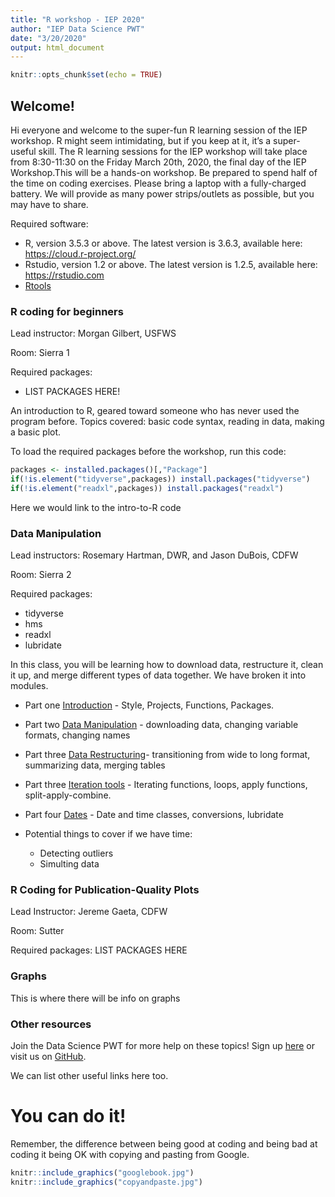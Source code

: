 ```yaml
---
title: "R workshop - IEP 2020"
author: "IEP Data Science PWT"
date: "3/20/2020"
output: html_document
---
```


```r
knitr::opts_chunk$set(echo = TRUE)
```

## Welcome!

Hi everyone and welcome to the super-fun R learning session of the IEP workshop. R might seem intimidating, but if you keep at it, it's a super-useful skill. The R learning sessions for the IEP workshop will take place from 8:30-11:30 on the Friday March 20th, 2020, the final day of the IEP Workshop.This will be a hands-on workshop. Be prepared to spend half of the time on coding exercises. Please bring a laptop with a fully-charged battery. We will provide as many power strips/outlets as possible, but you may have to share.

Required software: 

* R, version 3.5.3 or above. The latest version is 3.6.3, available here: [https://cloud.r-project.org/](https://cloud.r-project.org/) 
* Rstudio, version 1.2 or above. The latest version is 1.2.5, available here: [https://rstudio.com](https://rstudio.com/products/rstudio/download/#download)  
* [Rtools](https://cran.r-project.org/bin/windows/Rtools/) 


### R coding for beginners

Lead instructor: Morgan Gilbert, USFWS

Room: Sierra 1 

Required packages: 

* LIST PACKAGES HERE!

An introduction to R, geared toward someone who has never used the program before. Topics covered: basic code syntax, reading in data, making a basic plot. 


  To load the required packages before the workshop, run this code:
  
```r
packages <- installed.packages()[,"Package"]
if(!is.element("tidyverse",packages)) install.packages("tidyverse")
if(!is.element("readxl",packages)) install.packages("readxl")

```

Here we would link to the intro-to-R code


### Data Manipulation

Lead instructors: Rosemary Hartman, DWR, and Jason DuBois, CDFW

Room: Sierra 2

Required packages: 

* tidyverse
* hms
* readxl
* lubridate

In this class, you will be learning how to download data, restructure it, clean it up, and merge different types of data together. We have broken it into modules.


* Part one [Introduction](IntrotoDataManip.html) - Style, Projects, Functions, Packages.

* Part two [Data Manipulation](data-mainpulation.html) - downloading data, changing variable formats, changing names

* Part three [Data Restructuring](dataset-restructuring.html)- transitioning from wide to long format, summarizing data, merging tables

* Part three [Iteration tools](applyfunctions.html) - Iterating functions, loops, apply functions, split-apply-combine.

* Part four [Dates](Date-manipulation.html) - Date and time classes, conversions, lubridate

* Potential things to cover if we have time:
  + Detecting outliers
  + Simulting data


### R Coding for Publication-Quality Plots

Lead Instructor: Jereme Gaeta, CDFW 

Room: Sutter

Required packages: LIST PACKAGES HERE


### Graphs

This is where there will be info on graphs


### Other resources

Join the Data Science PWT for more help on these topics! Sign up [here](https://groups.google.com/forum/#!forum/bay-delta-datascience)
or visit us on [GitHub](https://github.com/InteragencyEcologicalProgram/DataScience).

We can list other useful links here too.


# You can do it!

Remember, the difference between being good at coding and being bad at coding it being OK with copying and pasting from Google.

```r
knitr::include_graphics("googlebook.jpg")
knitr::include_graphics("copyandpaste.jpg")
```

